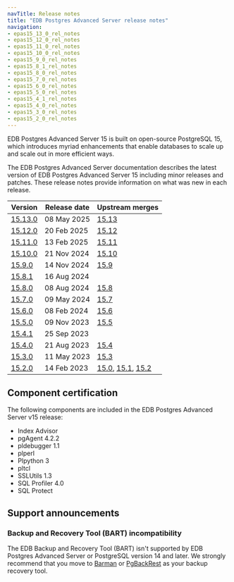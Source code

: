 ```yaml
---
navTitle: Release notes
title: "EDB Postgres Advanced Server release notes"
navigation:
- epas15_13_0_rel_notes
- epas15_12_0_rel_notes
- epas15_11_0_rel_notes
- epas15_10_0_rel_notes
- epas15_9_0_rel_notes
- epas15_8_1_rel_notes
- epas15_8_0_rel_notes
- epas15_7_0_rel_notes
- epas15_6_0_rel_notes
- epas15_5_0_rel_notes
- epas15_4_1_rel_notes
- epas15_4_0_rel_notes
- epas15_3_0_rel_notes
- epas15_2_0_rel_notes
---
```


EDB Postgres Advanced Server 15 is built on open-source PostgreSQL 15, which introduces myriad enhancements that enable databases to scale up and scale out in more efficient ways. 

The EDB Postgres Advanced Server documentation describes the latest version of EDB Postgres Advanced Server 15 including minor releases and patches. These release notes provide information on what was new in each release. 

| Version                          | Release date | Upstream merges                                                                                                                                                     |
|----------------------------------|--------------|---------------------------------------------------------------------------------------------------------------------------------------------------------------------|
| [15.13.0](epas15_13_0_rel_notes) | 08 May 2025  | [15.13](https://www.postgresql.org/docs/release/15.13/)                                                                                                             |
| [15.12.0](epas15_12_0_rel_notes) | 20 Feb 2025  | [15.12](https://www.postgresql.org/docs/release/15.12/)                                                                                                             |
| [15.11.0](epas15_11_0_rel_notes) | 13 Feb 2025  | [15.11](https://www.postgresql.org/docs/release/15.11/)                                                                                                             |
| [15.10.0](epas15_10_0_rel_notes) | 21 Nov 2024  | [15.10](https://www.postgresql.org/docs/release/15.10/)                                                                                                             |
| [15.9.0](epas15_9_0_rel_notes)   | 14 Nov 2024  | [15.9](https://www.postgresql.org/docs/release/15.9/)                                                                                                               |
| [15.8.1](epas15_8_1_rel_notes)   | 16 Aug 2024  |                                                                                                                                                                     |
| [15.8.0](epas15_8_0_rel_notes)   | 08 Aug 2024  | [15.8](https://www.postgresql.org/docs/release/15.8/)                                                                                                               |
| [15.7.0](epas15_7_0_rel_notes)   | 09 May 2024  | [15.7](https://www.postgresql.org/docs/release/15.7/)                                                                                                               |
| [15.6.0](epas15_6_0_rel_notes)   | 08 Feb 2024  | [15.6](https://www.postgresql.org/docs/release/15.6/)                                                                                                               |
| [15.5.0](epas15_5_0_rel_notes)   | 09 Nov 2023  | [15.5](https://www.postgresql.org/docs/release/15.5/)                                                                                                               |
| [15.4.1](epas15_4_1_rel_notes)   | 25 Sep 2023  |                                                                                                                                                                     |
| [15.4.0](epas15_4_0_rel_notes)   | 21 Aug 2023  | [15.4](https://www.postgresql.org/docs/release/15.4/)                                                                                                               |
| [15.3.0](epas15_3_0_rel_notes)   | 11 May 2023  | [15.3](https://www.postgresql.org/docs/release/15.3/)                                                                                                               |
| [15.2.0](epas15_2_0_rel_notes)   | 14 Feb 2023  | [15.0](https://www.postgresql.org/docs/release/15.0/), [15.1](https://www.postgresql.org/docs/release/15.1/), [15.2](https://www.postgresql.org/docs/release/15.2/) |


## Component certification

The following components are included in the EDB Postgres Advanced Server v15 release:

-   Index Advisor
-   pgAgent 4.2.2
-   pldebugger 1.1
-   plperl
-   Plpython 3
-   pltcl
-   SSLUtils 1.3
-   SQL Profiler 4.0
-   SQL Protect

## Support announcements

### Backup and Recovery Tool (BART) incompatibility

The EDB Backup and Recovery Tool (BART) isn't supported by EDB Postgres Advanced Server or PostgreSQL version 14 and later. We strongly recommend that you move to [Barman](/supported-open-source/barman/) or [PgBackRest](/supported-open-source/pgbackrest/) as your backup recovery tool.